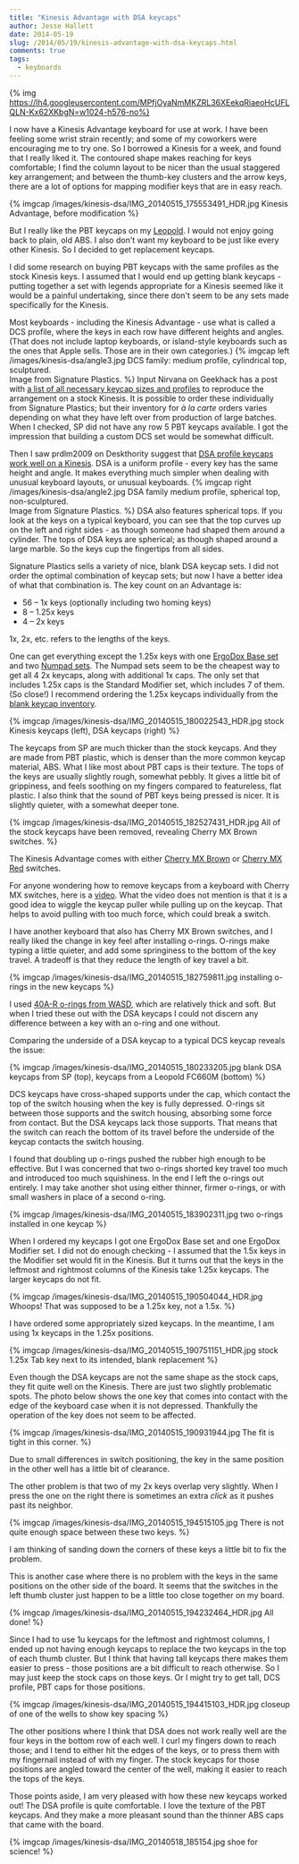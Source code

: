 ```yaml
---
title: "Kinesis Advantage with DSA keycaps"
author: Jesse Hallett
date: 2014-05-19
slug: /2014/05/19/kinesis-advantage-with-dsa-keycaps.html
comments: true
tags:
  - keyboards
---
```


{% img https://lh4.googleusercontent.com/MPfjOyaNmMKZRL36XEekqRiaeoHcUFLQLN-Kx62XKbgN=w1024-h576-no%}

I now have a Kinesis Advantage keyboard for use at work.
I have been feeling some wrist strain recently;
and some of my coworkers were encouraging me to try one.
So I borrowed a Kinesis for a week, and found that I really liked it.
The contoured shape makes reaching for keys comfortable;
I find the column layout to be nicer than the usual staggered key arrangement;
and between the thumb-key clusters and the arrow keys,
there are a lot of options for mapping modifier keys that are in easy reach.

{% imgcap /images/kinesis-dsa/IMG_20140515_175553491_HDR.jpg Kinesis Advantage, before modification %}

But I really like the PBT keycaps on my [Leopold][].
I would not enjoy going back to plain, old ABS.
I also don't want my keyboard to be just like every other Kinesis.
So I decided to get replacement keycaps.

[Leopold]: http://imgur.com/a/XZ2hG

<!-- more -->

I did some research on buying PBT keycaps with the same profiles as the stock Kinesis keys.
I assumed that I would end up getting blank keycaps -
putting together a set with legends appropriate for a Kinesis seemed like it would be a painful undertaking,
since there don't seem to be any sets made specifically for the Kinesis.

Most keyboards - including the Kinesis Advantage - use what is called a DCS profile,
where the keys in each row have different heights and angles.
(That does not include laptop keyboards,
or island-style keyboards such as the ones that Apple sells.
Those are in their own categories.)
{% imgcap left /images/kinesis-dsa/angle3.jpg DCS family: medium profile, cylindrical top, sculptured. <br> Image from Signature Plastics. %}
Input Nirvana on Geekhack has a post with [a list of all necessary keycap sizes and profiles][blank-caps]
to reproduce the arrangement on a stock Kinesis.
It is possible to order these individually from Signature Plastics;
but their inventory for _à la carte_ orders varies depending on what they have left over
from production of large batches.
When I checked, SP did not have any row 5 PBT keycaps available.
I got the impression that building a custom DCS set would be somewhat difficult.

[blank-caps]: http://geekhack.org/index.php?topic=29875.0

Then I saw prdlm2009 on Deskthority suggest that [DSA profile keycaps work well on a Kinesis][dsa-on-kinesis].
DSA is a uniform profile -
every key has the same height and angle.
It makes everything much simpler when dealing with unusual keyboard layouts,
or unusual keyboards.
{% imgcap right /images/kinesis-dsa/angle2.jpg DSA family medium profile, spherical top, non-sculptured. <br> Image from Signature Plastics. %}
DSA also features spherical tops.
If you look at the keys on a typical keyboard, you can see that the top curves up on the left and right sides -
as though someone had shaped them around a cylinder.
The tops of DSA keys are spherical; as though shaped around a large marble.
So the keys cup the fingertips from all sides.

[dsa-on-kinesis]: http://deskthority.net/photos-videos-f8/kinesis-advantage-with-spherical-keycaps-dsa-family-for-sp-t4842.html

Signature Plastics sells a variety of nice, blank DSA keycap sets.
I did not order the optimal combination of keycap sets;
but now I have a better idea of what that combination is.
The key count on an Advantage is:

* 56 – 1x keys (optionally including two homing keys)
* 8 – 1.25x keys
* 4 – 2x keys

1x, 2x, etc. refers to the lengths of the keys.

One can get everything except the 1.25x keys with one [ErgoDox Base set][dsa-blank-set]
and two [Numpad sets][numpad-set].
The Numpad sets seem to be the cheapest way to get all 4 2x keycaps, along with additional 1x caps.
The only set that includes 1.25x caps is the Standard Modifier set,
which includes 7 of them.
(So close!)
I recommend ordering the 1.25x keycaps individually from the [blank keycap inventory][].

[dsa-blank-set]: http://keyshop.pimpmykeyboard.com/products/full-keysets/dsa-blank-numpad-sets-1
[numpad-set]: http://keyshop.pimpmykeyboard.com/products/full-keysets/dsa-blank-numpad-sets
[blank keycap inventory]: http://www.keycapsdirect.com/key-capsinventory.php

{% imgcap /images/kinesis-dsa/IMG_20140515_180022543_HDR.jpg stock Kinesis keycaps (left), DSA keycaps (right) %}

The keycaps from SP are much thicker than the stock keycaps.
And they are made from PBT plastic, which is denser than the more common keycap material, ABS.
What I like most about PBT caps is their texture.
The tops of the keys are usually slightly rough, somewhat pebbly.
It gives a little bit of grippiness,
and feels soothing on my fingers compared to featureless, flat plastic.
I also think that the sound of PBT keys being pressed is nicer.
It is slightly quieter, with a somewhat deeper tone.

{% imgcap /images/kinesis-dsa/IMG_20140515_182527431_HDR.jpg All of the stock keycaps have been removed, revealing Cherry MX Brown switches. %}

The Kinesis Advantage comes with either [Cherry MX Brown][brown] or [Cherry MX Red][red] switches.

[brown]: http://deskthority.net/wiki/Cherry_MX_Brown
[red]: http://deskthority.net/wiki/Cherry_MX_Red

For anyone wondering how to remove keycaps from a keyboard with Cherry MX switches, here is a [video][removal].
What the video does not mention is that it is a good idea to wiggle the keycap puller while pulling up on the keycap.
That helps to avoid pulling with too much force, which could break a switch.

[removal]: https://www.youtube.com/watch?v=FlUYCAZNNOw

I have another keyboard that also has Cherry MX Brown switches,
and I really liked the change in key feel after installing o-rings.
O-rings make typing a little quieter,
and add some springiness to the bottom of the key travel.
A tradeoff is that they reduce the length of key travel a bit.

{% imgcap /images/kinesis-dsa/IMG_20140515_182759811.jpg installing o-rings in the new keycaps %}

I used [40A-R o-rings from WASD][o-rings], which are relatively thick and soft.
But when I tried these out with the DSA keycaps I could not discern any difference
between a key with an o-ring and one without.

Comparing the underside of a DSA keycap to a typical DCS keycap reveals the issue:

[o-rings]: http://www.wasdkeyboards.com/index.php/cherry-mx-rubber-o-ring-switch-dampeners-125pcs.html#ad-image-0

{% imgcap /images/kinesis-dsa/IMG_20140515_180233205.jpg blank DSA keycaps from SP (top), keycaps from a Leopold FC660M (bottom) %}

DCS keycaps have cross-shaped supports under the cap,
which contact the top of the switch housing when the key is fully depressed.
O-rings sit between those supports and the switch housing,
absorbing some force from contact.
But the DSA keycaps lack those supports.
That means that the switch can reach the bottom of its travel
before the underside of the keycap contacts the switch housing.

I found that doubling up o-rings pushed the rubber high enough to be effective.
But I was concerned that two o-rings shorted key travel too much
and introduced too much squishiness.
In the end I left the o-rings out entirely.
I may take another shot using either thinner, firmer o-rings,
or with small washers in place of a second o-ring.

{% imgcap /images/kinesis-dsa/IMG_20140515_183902311.jpg two o-rings installed in one keycap %}

When I ordered my keycaps I got one ErgoDox Base set and one ErgoDox Modifier set.
I did not do enough checking - I assumed that the 1.5x keys in the Modifier set
would fit in the Kinesis.
But it turns out that the keys in the leftmost and rightmost columns of the Kinesis
take 1.25x keycaps.
The larger keycaps do not fit.

{% imgcap /images/kinesis-dsa/IMG_20140515_190504044_HDR.jpg Whoops!  That was supposed to be a 1.25x key, not a 1.5x. %}

I have ordered some appropriately sized keycaps.
In the meantime, I am using 1x keycaps in the 1.25x positions.

{% imgcap /images/kinesis-dsa/IMG_20140515_190751151_HDR.jpg stock 1.25x Tab key next to its intended, blank replacement %}

Even though the DSA keycaps are not the same shape as the stock caps,
they fit quite well on the Kinesis.
There are just two slightly problematic spots.
The photo below shows the one key that comes into contact with the edge of the keyboard case when it is not depressed.
Thankfully the operation of the key does not seem to be affected.

{% imgcap /images/kinesis-dsa/IMG_20140515_190931944.jpg The fit is tight in this corner. %}

Due to small differences in switch positioning,
the key in the same position in the other well has a little bit of clearance.

The other problem is that two of my 2x keys overlap very slightly.
When I press the one on the right there is sometimes an extra *click*
as it pushes past its neighbor.

{% imgcap /images/kinesis-dsa/IMG_20140515_194515105.jpg There is not quite enough space between these two keys. %}

I am thinking of sanding down the corners of these keys a little bit to fix the problem.

This is another case where there is no problem with the keys in the same positions on the other side of the board.
It seems that the switches in the left thumb cluster just happen to be
a little too close together on my board.

{% imgcap /images/kinesis-dsa/IMG_20140515_194232464_HDR.jpg All done! %}

Since I had to use 1u keycaps for the leftmost and rightmost columns,
I ended up not having enough keycaps to replace the two keycaps in the top of each thumb cluster.
But I think that having tall keycaps there makes them easier to press -
those positions are a bit difficult to reach otherwise.
So I may just keep the stock caps on those keys.
Or I might try to get tall, DCS profile, PBT caps for those positions.

{% imgcap /images/kinesis-dsa/IMG_20140515_194415103_HDR.jpg closeup of one of the wells to show key spacing %}

The other positions where I think that DSA does not work really well are the four keys in the bottom row of each well.
I curl my fingers down to reach those;
and I tend to either hit the edges of the keys,
or to press them with my fingernail instead of with my finger.
The stock keycaps for those positions are angled toward the center of the well,
making it easier to reach the tops of the keys.

Those points aside,
I am very pleased with how these new keycaps worked out!
The DSA profile is quite comfortable.
I love the texture of the PBT keycaps.
And they make a more pleasant sound than the thinner ABS caps that came with the board.

{% imgcap /images/kinesis-dsa/IMG_20140518_185154.jpg shoe for science! %}
